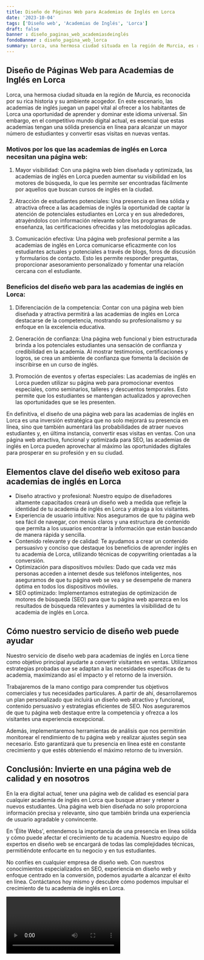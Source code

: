 ```yaml
---
title: Diseño de Páginas Web para Academias de Inglés en Lorca
date: '2023-10-04'
tags: ['Diseño web', 'Academias de Inglés', 'Lorca']
draft: false
banner : diseño_paginas_web_academiasdeinglés
fondoBanner : diseño_pagina_web_lorca
summary: Lorca, una hermosa ciudad situada en la región de Murcia, es reconocida por su rica historia y su ambiente acogedor. En este escenario, las academias de inglés juegan un papel vital al ofrecer a los habitantes de Lorca una oportunidad de aprender y dominar este idioma universal. Sin embargo, en el competitivo mundo digital actual, es esencial que estas academias tengan una sólida presencia en línea para alcanzar un mayor número de estudiantes y convertir esas visitas en nuevas ventas.
---
```


## Diseño de Páginas Web para Academias de Inglés en Lorca

Lorca, una hermosa ciudad situada en la región de Murcia, es reconocida por su rica historia y su ambiente acogedor. En este escenario, las academias de inglés juegan un papel vital al ofrecer a los habitantes de Lorca una oportunidad de aprender y dominar este idioma universal. Sin embargo, en el competitivo mundo digital actual, es esencial que estas academias tengan una sólida presencia en línea para alcanzar un mayor número de estudiantes y convertir esas visitas en nuevas ventas.

### Motivos por los que las academias de inglés en Lorca necesitan una página web:

1. Mayor visibilidad: Con una página web bien diseñada y optimizada, las academias de inglés en Lorca pueden aumentar su visibilidad en los motores de búsqueda, lo que les permite ser encontradas fácilmente por aquellos que buscan cursos de inglés en la ciudad.

2. Atracción de estudiantes potenciales: Una presencia en línea sólida y atractiva ofrece a las academias de inglés la oportunidad de captar la atención de potenciales estudiantes en Lorca y en sus alrededores, atrayéndolos con información relevante sobre los programas de enseñanza, las certificaciones ofrecidas y las metodologías aplicadas.

3. Comunicación efectiva: Una página web profesional permite a las academias de inglés en Lorca comunicarse eficazmente con los estudiantes actuales y potenciales a través de blogs, foros de discusión y formularios de contacto. Esto les permite responder preguntas, proporcionar asesoramiento personalizado y fomentar una relación cercana con el estudiante.

### Beneficios del diseño web para las academias de inglés en Lorca:

1. Diferenciación de la competencia: Contar con una página web bien diseñada y atractiva permitirá a las academias de inglés en Lorca destacarse de la competencia, mostrando su profesionalismo y su enfoque en la excelencia educativa.

2. Generación de confianza: Una página web funcional y bien estructurada brinda a los potenciales estudiantes una sensación de confianza y credibilidad en la academia. Al mostrar testimonios, certificaciones y logros, se crea un ambiente de confianza que fomenta la decisión de inscribirse en un curso de inglés.

3. Promoción de eventos y ofertas especiales: Las academias de inglés en Lorca pueden utilizar su página web para promocionar eventos especiales, como seminarios, talleres y descuentos temporales. Esto permite que los estudiantes se mantengan actualizados y aprovechen las oportunidades que se les presenten.

En definitiva, el diseño de una página web para las academias de inglés en Lorca es una inversión estratégica que no solo mejorará su presencia en línea, sino que también aumentará las probabilidades de atraer nuevos estudiantes y, en última instancia, convertir esas visitas en ventas. Con una página web atractiva, funcional y optimizada para SEO, las academias de inglés en Lorca pueden aprovechar al máximo las oportunidades digitales para prosperar en su profesión y en su ciudad.

<GifSeo />

<Cta />

## Elementos clave del diseño web exitoso para academias de inglés en Lorca

- Diseño atractivo y profesional: Nuestro equipo de diseñadores altamente capacitados creará un diseño web a medida que refleje la identidad de tu academia de inglés en Lorca y atraiga a los visitantes.
- Experiencia de usuario intuitiva: Nos aseguramos de que tu página web sea fácil de navegar, con menús claros y una estructura de contenido que permita a los usuarios encontrar la información que están buscando de manera rápida y sencilla.
- Contenido relevante y de calidad: Te ayudamos a crear un contenido persuasivo y conciso que destaque los beneficios de aprender inglés en tu academia de Lorca, utilizando técnicas de copywriting orientadas a la conversión.
- Optimización para dispositivos móviles: Dado que cada vez más personas acceden a internet desde sus teléfonos inteligentes, nos aseguramos de que tu página web se vea y se desempeñe de manera óptima en todos los dispositivos móviles.
- SEO optimizado: Implementamos estrategias de optimización de motores de búsqueda (SEO) para que tu página web aparezca en los resultados de búsqueda relevantes y aumentes la visibilidad de tu academia de inglés en Lorca.

## Cómo nuestro servicio de diseño web puede ayudar

Nuestro servicio de diseño web para academias de inglés en Lorca tiene como objetivo principal ayudarte a convertir visitantes en ventas. Utilizamos estrategias probadas que se adaptan a las necesidades específicas de tu academia, maximizando así el impacto y el retorno de la inversión.

Trabajaremos de la mano contigo para comprender tus objetivos comerciales y tus necesidades particulares. A partir de ahí, desarrollaremos un plan personalizado que incluirá un diseño web atractivo y funcional, contenido persuasivo y estrategias eficientes de SEO. Nos aseguraremos de que tu página web destaque entre la competencia y ofrezca a los visitantes una experiencia excepcional.

Además, implementaremos herramientas de análisis que nos permitirán monitorear el rendimiento de tu página web y realizar ajustes según sea necesario. Esto garantizará que tu presencia en línea esté en constante crecimiento y que estés obteniendo el máximo retorno de tu inversión.

## Conclusión: Invierte en una página web de calidad y en nosotros

En la era digital actual, tener una página web de calidad es esencial para cualquier academia de inglés en Lorca que busque atraer y retener a nuevos estudiantes. Una página web bien diseñada no solo proporciona información precisa y relevante, sino que también brinda una experiencia de usuario agradable y convincente.

En 'Élite Webs', entendemos la importancia de una presencia en línea sólida y cómo puede afectar el crecimiento de tu academia. Nuestro equipo de expertos en diseño web se encargará de todas las complejidades técnicas, permitiéndote enfocarte en tu negocio y en tus estudiantes.

No confíes en cualquier empresa de diseño web. Con nuestros conocimientos especializados en SEO, experiencia en diseño web y enfoque centrado en la conversión, podemos ayudarte a alcanzar el éxito en línea. Contáctanos hoy mismo y descubre cómo podemos impulsar el crecimiento de tu academia de inglés en Lorca.

<Video />

<CtaBot job='Academias de Inglés' city='Lorca'/>

<Gmaps query='Lorca+españa+maps' />